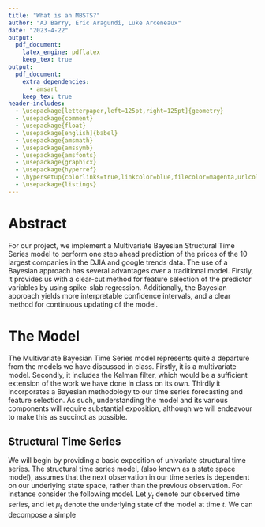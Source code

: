 ```yaml
---
title: "What is an MBSTS?"
author: "AJ Barry, Eric Aragundi, Luke Arceneaux"
date: "2023-4-22"
output: 
  pdf_document:
    latex_engine: pdflatex
    keep_tex: true
output: 
  pdf_document:
    extra_dependencies:
      - amsart
    keep_tex: true
header-includes:
  - \usepackage[letterpaper,left=125pt,right=125pt]{geometry}
  - \usepackage{comment}
  - \usepackage{float}
  - \usepackage[english]{babel}
  - \usepackage{amsmath}
  - \usepackage{amssymb}
  - \usepackage{amsfonts}
  - \usepackage{graphicx}
  - \usepackage{hyperref}
  - \hypersetup{colorlinks=true,linkcolor=blue,filecolor=magenta,urlcolor=blue}
  - \usepackage{listings}
---
```


<!-- Your R Markdown content goes here -->

# Abstract

For our project, we implement a Multivariate Bayesian Structural Time Series model to perform one step ahead prediction of the prices of the 10 largest companies in the DJIA and google trends data. The use of a Bayesian approach has several advantages over a traditional model. Firstly, it provides us with a clear-cut method for feature selection of the predictor variables by using spike-slab regression. Additionally, the Bayesian approach yields more interpretable confidence intervals, and a clear method for continuous updating of the model.

# The Model

The Multivariate Bayesian Time Series model represents quite a departure from the models we have discussed in class. Firstly, it is a multivariate model. Secondly, it includes the Kalman filter, which would be a sufficient extension of the work we have done in class on its own.  Thirdly it incorporates a Bayesian methodology to our time series forecasting and feature selection. As such, understanding the model and its various components will require substantial exposition, although we will endeavour to make this as succinct as possible.

## Structural Time Series

We will begin by providing a basic exposition of univariate structural time series. The structural time series model, (also known as a state space model), assumes that the next observation in our time series is dependent on our underlying state space, rather than the previous observation. For instance consider the following model. Let $y_t$ denote our observed time series, and let $\mu_t$ denote the underlying state of the model at time $t$. We can decompose a simple

